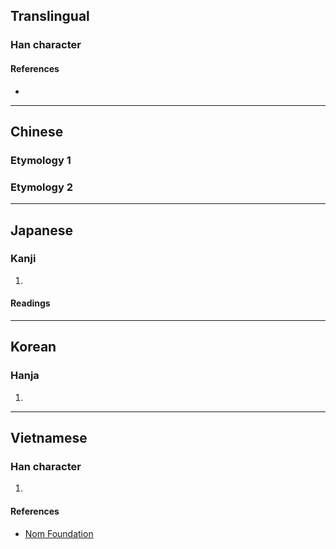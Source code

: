 {{also|虧}}
{{character info/new}}
<!-- may be replaced by zh-forms -->
==Translingual==

===Han character===
{{Han char|rn=7|rad=二|as=01|sn=3|four=|canj=MMVS,XMMVS|ids=⿱一丂}}

====References====
* {{Han ref|kx=0086.070|dkj=00253|dj=0177.050|hdz=10005.010|uh=4E8F|ud=20111}}

----

==Chinese==

===Etymology 1===
{{zh-see|虧|sv}}

===Etymology 2===
{{zh-see|于|av}}

----

==Japanese==

===Kanji===
{{ja-kanji|grade=|rs=二01}}

# {{alternative form of|于|lang=ja}}

====Readings====
{{ja-readings
|goon=う
|kanon=う
|kun=か-ける
}}

----

==Korean==

===Hanja===
{{ko-hanja|hangeul=[[유]], [[우]]|rv=yu, u|mr=yu, u}}

# {{defn|lang=ko|sort=二01}}

----

==Vietnamese==

===Han character===
{{vi-hantu|[[khuây]], [[khuy]]|rs=二01}}

# {{defn|lang=vi|sort=二01}}

====References====
* [http://nomfoundation.org/common/nom_details.php?codepoint=4E8F Nom Foundation]